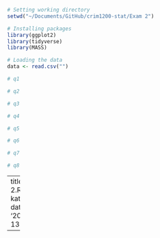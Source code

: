 
```r
# Setting working directory
setwd("~/Documents/GitHub/crim1200-stat/Exam 2")

# Installing packages
library(ggplot2)
library(tidyverse)
library(MASS)

# Loading the data
data <- read.csv("")

# q1

# q2

# q3

# q4

# q5

# q6

# q7

# q8
```



---
title: Exam-2.R
author: katievolpert
date: '2023-11-13'

---
